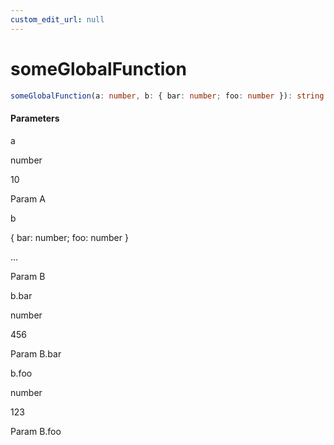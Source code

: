 ```yaml
---
custom_edit_url: null
---
```


# someGlobalFunction

```ts
someGlobalFunction(a: number, b: { bar: number; foo: number }): string
```

<h4>Parameters</h4>

<div className="doc-param">

<div className="doc-param-header">

<span className="doc-name">a</span>

<div className="doc-type">

number

</div>

<div className="doc-default" title="Default Value">

10

</div>

</div>

<div className="doc-desc">

Param A 

</div>

</div>

<div className="doc-param">

<div className="doc-param-header">

<span className="doc-name">b</span>

<div className="doc-type">

{&nbsp;bar:&nbsp;number;&nbsp;foo:&nbsp;number&nbsp;}

</div>

<div className="doc-default" title="Default Value">

...

</div>

</div>

<div className="doc-desc">

Param B 

</div>

<div className="doc-sub-param">

<span className="doc-name">b.bar</span>

<div className="doc-type">

number

</div>

<div className="doc-default" title="Default Value">

456

</div>

<div className="doc-desc">

Param B.bar 

</div>

</div>

<div className="doc-sub-param">

<span className="doc-name">b.foo</span>

<div className="doc-type">

number

</div>

<div className="doc-default" title="Default Value">

123

</div>

<div className="doc-desc">

Param B.foo 

</div>

</div>

</div>